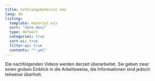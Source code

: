 ```yaml
---
title: Schulungsmaterial neu
lang: de
listing:
  template: material.ejs
  sort: "date desc"
  type: default
  categories: true
  sort-ui: true
  filter-ui: true
  contents: "*.yml"
---
```


::: {.callout-warning}
Die nachfolgenden Videos werden derzeit überarbeitet. Sie geben zwar einen groben Einblick in die Arbeitsweise, die Informationen sind jedoch teilweise überholt.
:::